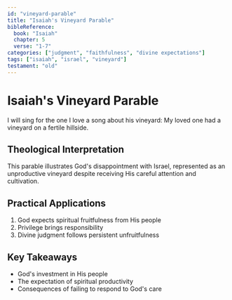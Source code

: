 ```yaml
---
id: "vineyard-parable"
title: "Isaiah's Vineyard Parable"
bibleReference:
  book: "Isaiah"
  chapter: 5
  verse: "1-7"
categories: ["judgment", "faithfulness", "divine expectations"]
tags: ["isaiah", "israel", "vineyard"]
testament: "old"
---
```


# Isaiah's Vineyard Parable

I will sing for the one I love a song about his vineyard: My loved one had a vineyard on a fertile hillside.

## Theological Interpretation

This parable illustrates God's disappointment with Israel, represented as an unproductive vineyard despite receiving His careful attention and cultivation.

## Practical Applications

1. God expects spiritual fruitfulness from His people
2. Privilege brings responsibility
3. Divine judgment follows persistent unfruitfulness

## Key Takeaways

- God's investment in His people
- The expectation of spiritual productivity
- Consequences of failing to respond to God's care 